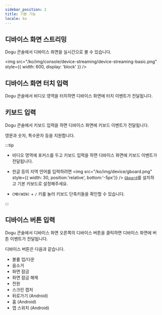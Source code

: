 ```yaml
---
sidebar_position: 2
title: 기본 기능
locale: ko
---
```


## 디바이스 화면 스트리밍

Dogu 콘솔에서 디바이스 화면을 실시간으로 볼 수 있습니다.

<img
  src="/ko/img/console/device-streaming/device-streaming-basic.png"
  style={{ width: 600, display: 'block' }}
/>

## 디바이스 화면 터치 입력

Dogu 콘솔에서 비디오 영역을 터치하면 디바이스 화면에 터치 이벤트가 전달됩니다.

## 키보드 입력

Dogu 콘솔에서 키보드 입력을 하면 디바이스 화면에 키보드 이벤트가 전달됩니다.

영문과 숫자, 특수문자 등을 지원합니다.

:::tip

- 비디오 영역에 포커스를 두고 키보드 입력을 하면 디바이스 화면에 키보드 이벤트가 전달됩니다.

- 한글 등의 지역 언어를 입력하려면 <img src="/ko/img/device/gboard.png" style={{ width: 30, position:'relative', bottom:'-5px'}} /> [`Gboard`](https://play.google.com/store/apps/details?id=com.google.android.inputmethod.latin&hl=ko&gl=US)를
  설치하고 기본 키보드로 설정해주세요.

- `CMD(WIN)` + `/` 키를 눌러 키보드 단축키들을 확인할 수 있습니다.

:::

## 디바이스 버튼 입력

Dogu 콘솔에서 디바이스 화면 오른쪽의 디바이스 버튼을 클릭하면 디바이스 화면에 버튼 이벤트가 전달됩니다.

디바이스 버튼은 다음과 같습니다.

- 볼륨 업/다운
- 음소거
- 화면 잠금
- 화면 잠금 해제
- 전원
- 스크린 캡처
- 뒤로가기 (Android)
- 홈 (Android)
- 앱 스위치 (Android)
